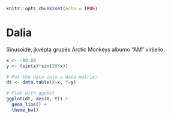 ```r
knitr::opts_chunk$set(echo = TRUE)
```


# Dalia

Sinusoidė, įkvėpta grupės Arctic Monkeys albumo "AM" viršelio.


```r
x <- -80:80
y <- (sin(x)*sin(20*x))

# Put the data into a data matrix:
dt <- data.table(X=x, Y=y)

# Plot with ggplot
ggplot(dt, aes(X, Y)) + 
  geom_line() + 
  theme_bw()
```



